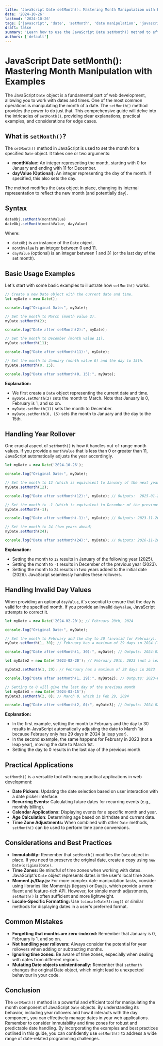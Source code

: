 ```yaml
---
title: 'JavaScript Date setMonth(): Mastering Month Manipulation with Examples'
date: '2024-10-26'
lastmod: '2024-10-26'
tags: ['javascript', 'date', 'setMonth', 'date manipulation', 'javascript date', 'month', 'programming', 'web development']
draft: false
summary: 'Learn how to use the JavaScript Date setMonth() method to effectively manipulate the month component of Date objects. This comprehensive guide provides detailed explanations, practical examples, and considerations for handling edge cases like year rollovers.'
authors: ['default']
---
```


# JavaScript Date setMonth(): Mastering Month Manipulation with Examples

The JavaScript `Date` object is a fundamental part of web development, allowing you to work with dates and times.  One of the most common operations is manipulating the month of a date.  The `setMonth()` method provides the power to do just that. This comprehensive guide will delve into the intricacies of `setMonth()`, providing clear explanations, practical examples, and considerations for edge cases.

## What is `setMonth()`?

The `setMonth()` method in JavaScript is used to set the month for a specified `Date` object.  It takes one or two arguments:

*   **monthValue:** An integer representing the month, starting with 0 for January and ending with 11 for December.
*   **dayValue (Optional):** An integer representing the day of the month. If specified, this also sets the day.

The method modifies the `Date` object in place, changing its internal representation to reflect the new month (and potentially day).

## Syntax

```javascript
dateObj.setMonth(monthValue)
dateObj.setMonth(monthValue, dayValue)
```

Where:

*   `dateObj` is an instance of the `Date` object.
*   `monthValue` is an integer between 0 and 11.
*   `dayValue` (optional) is an integer between 1 and 31 (or the last day of the set month).

## Basic Usage Examples

Let's start with some basic examples to illustrate how `setMonth()` works:

```javascript
// Create a new Date object with the current date and time.
let myDate = new Date();

console.log("Original Date:", myDate);

// Set the month to March (month value 2).
myDate.setMonth(2);

console.log("Date after setMonth(2):", myDate);

// Set the month to December (month value 11).
myDate.setMonth(11);

console.log("Date after setMonth(11):", myDate);

// Set the month to January (month value 0) and the day to 15th.
myDate.setMonth(0, 15);

console.log("Date after setMonth(0, 15):", myDate);
```

**Explanation:**

*   We first create a `Date` object representing the current date and time.
*   `myDate.setMonth(2)` sets the month to March.  Note that January is 0, February is 1, and so on.
*   `myDate.setMonth(11)` sets the month to December.
*   `myDate.setMonth(0, 15)` sets the month to January and the day to the 15th.

## Handling Year Rollover

One crucial aspect of `setMonth()` is how it handles out-of-range month values.  If you provide a `monthValue` that is less than 0 or greater than 11, JavaScript automatically adjusts the year accordingly.

```javascript
let myDate = new Date('2024-10-26');

console.log("Original Date:", myDate);

// Set the month to 12 (which is equivalent to January of the next year).
myDate.setMonth(12);

console.log("Date after setMonth(12):", myDate); // Outputs:  2025-01-26T...

// Set the month to -1 (which is equivalent to December of the previous year).
myDate.setMonth(-1);

console.log("Date after setMonth(-1):", myDate); // Outputs: 2023-11-26T...

// Set the month to 24 (two years ahead)
myDate.setMonth(24);

console.log("Date after setMonth(24):", myDate); // Outputs: 2026-11-26T...
```

**Explanation:**

*   Setting the month to `12` results in January of the following year (2025).
*   Setting the month to `-1` results in December of the previous year (2023).
*   Setting the month to `24` results in two years added to the initial date (2026). JavaScript seamlessly handles these rollovers.

## Handling Invalid Day Values

When providing an optional `dayValue`, it's essential to ensure that the day is valid for the specified month.  If you provide an invalid `dayValue`, JavaScript attempts to correct it.

```javascript
let myDate = new Date('2024-02-20'); // February 20th, 2024

console.log("Original Date:", myDate);

// Set the month to February and the day to 30 (invalid for February).
myDate.setMonth(1, 30); // February has a maximum of 29 days in 2024 (leap year)

console.log("Date after setMonth(1, 30):", myDate); // Outputs: 2024-03-01T...

let myDate2 = new Date('2023-02-20'); // February 20th, 2023 (not a leap year)

myDate2.setMonth(1, 29); // February has a maximum of 28 days in 2023

console.log("Date after setMonth(1, 29):", myDate2); // Outputs: 2023-03-01T...

// Setting to 0 will give the last day of the previous month
let myDate3 = new Date('2024-03-15');
myDate3.setMonth(2, 0); // March 0, which is Feb 29, 2024

console.log("Date after setMonth(2, 0):", myDate3); // Outputs: 2024-02-29T...

```

**Explanation:**

*   In the first example, setting the month to February and the day to 30 results in JavaScript automatically adjusting the date to March 1st because February only has 29 days in 2024 (a leap year).
*   In the second example, the same happens for February in 2023 (not a leap year), moving the date to March 1st.
*   Setting the day to 0 results in the last day of the previous month.

## Practical Applications

`setMonth()` is a versatile tool with many practical applications in web development:

*   **Date Pickers:**  Updating the date selection based on user interaction with a date picker interface.
*   **Recurring Events:** Calculating future dates for recurring events (e.g., monthly billing).
*   **Calendar Applications:**  Displaying events for a specific month and year.
*   **Age Calculation:** Determining age based on birthdate and current date.
*   **Time Zone Adjustments:** When combined with other `Date` methods, `setMonth()` can be used to perform time zone conversions.

## Considerations and Best Practices

*   **Immutability:** Remember that `setMonth()` modifies the `Date` object in place. If you need to preserve the original date, create a copy using `new Date(originalDate)`.
*   **Time Zones:** Be mindful of time zones when working with dates. JavaScript's `Date` object represents dates in the user's local time zone.
*   **Moment.js/Day.js:** For more complex date manipulation tasks, consider using libraries like Moment.js (legacy) or Day.js, which provide a more fluent and feature-rich API.  However, for simple month adjustments, `setMonth()` is often sufficient and more lightweight.
*   **Locale-Specific Formatting:**  Use `toLocaleDateString()` or similar methods for displaying dates in a user's preferred format.

## Common Mistakes

*   **Forgetting that months are zero-indexed:** Remember that January is 0, February is 1, and so on.
*   **Not handling year rollovers:**  Always consider the potential for year rollovers when adding or subtracting months.
*   **Ignoring time zones:**  Be aware of time zones, especially when dealing with dates from different regions.
*   **Mutating Date objects unintentionally:** Remember that `setMonth` changes the original Date object, which might lead to unexpected behaviour in your code.

## Conclusion

The `setMonth()` method is a powerful and efficient tool for manipulating the month component of JavaScript `Date` objects. By understanding its behavior, including year rollovers and how it interacts with the day component, you can effectively manage dates in your web applications. Remember to consider immutability and time zones for robust and predictable date handling.  By incorporating the examples and best practices outlined in this guide, you can confidently use `setMonth()` to address a wide range of date-related programming challenges.